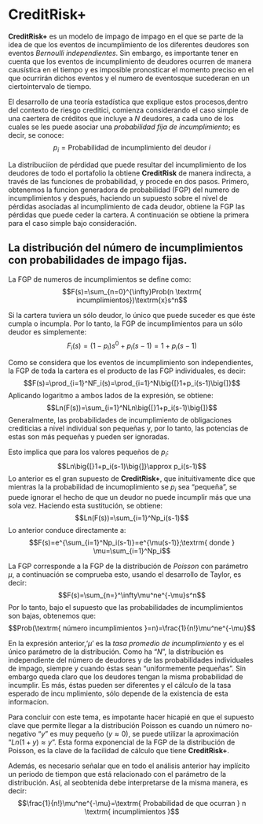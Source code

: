 \mainmatter

# CreditRisk+

**CreditRisk+** es un modelo de impago de impago en el que se parte de la idea de que los eventos de incumplimiento de los diferentes deudores son eventos *Bernoulli independientes*. Sin embargo, es importante tener en cuenta que los eventos de incumplimiento de deudores ocurren de manera causística en el tiempo y es imposible pronosticar el momento preciso en el que ocurrirán dichos eventos y el numero de eventosque sucederan en un ciertointervalo de tiempo.

El desarrollo de una teoría estadística que explique estos procesos,dentro del contexto de riesgo creditici, comienza considerando el caso simple de una caertera de créditos que incluye a $N$ deudores, a cada uno de los cuales se les puede asociar una *probabilidad fija de incumplimiento*; es decir, se conoce: $$p_i=\textrm{Probabilidad de incumplimiento del deudor } i$$

La distribuciíon de pérdidad que puede resultar del incumplimiento de los deudores de todo el portafolio la obtiene **CreditRisk** de manera indirecta, a través de las funciones de probabilidad, y procede en dos pasos. Primero, obtenemos la funcion generadora de probabilidad (FGP) del numero de incumplimientos y después, haciendo un supuesto sobre el nivel de pérdidas asociadas al incumplimiento de cada deudor, obtiene la FGP las pérdidas que puede ceder la cartera. A continuación se obtiene la primera para el caso simple bajo consideración.

## La distribución del número de incumplimientos con probabilidades de impago fijas.


La FGP de numeros de incumplimientos se define como: $$F(s)=\sum_{n=0}^{\infty}Prob(n \textrm{ incumplimientos})\textrm{x}s^n$$

Si la cartera tuviera un sólo deudor, lo único que puede suceder es que éste cumpla o incumpla. Por lo tanto, la FGP de incumplimientos para un sólo deudor es simplemente:$$F_i(s)=(1-p_i)s^0+p_i(s-1)=1+p_i(s-1)$$ 

Como se considera que los eventos de incumplimiento son independientes, la FGP de toda la cartera es el producto de las FGP individuales, es decir:$$F(s)=\prod_{i=1}^NF_i(s)=\prod_{i=1}^N\big{[}1+p_i(s-1)\big{]}$$
Aplicando logaritmo a ambos lados de la expresión, se obtiene:$$Ln(F(s))=\sum_{i=1}^NLn\big{[}1+p_i(s-1)\big{]}$$
Generalmente, las probabilidades de incumplimiento de obligaciones crediticias a nivel individual son pequeñas y, por lo tanto, las potencias de estas son más pequeñas y pueden ser ignoradas.

Esto implica que para los valores pequeños de $p_i$:$$Ln\big{[}1+p_i(s-1)\big{]}\approx p_i(s-1)$$
Lo anterior es el gran supuesto de **CreditRisk+**, que inituitivamente dice que mientras la la probabilidad de incumoplimiento se $p_i$ sea "pequeña", se puede ignorar el hecho de que un deudor no puede incumplir más que una sola vez. Haciendo esta sustitución, se obtiene:$$Ln(F(s))=\sum_{i=1}^Np_i(s-1)$$
Lo anterior conduce directamente a:$$F(s)=e^{\sum_{i=1}^Np_i(s-1)}=e^{\mu(s-1)};\textrm{ donde } \mu=\sum_{i=1}^Np_i$$


La FGP corresponde a la FGP de la distribución de *Poisson* con parámetro $\mu$, a continuación se comprueba esto, usando el desarrollo de Taylor, es decir:$$F(s)=\sum_{n=}^\infty\mu^ne^{-\mu}s^n$$
Por lo tanto, bajo el supuesto que las probabilidades de incumplimientos son bajas, obtenemos que:$$Prob(\textrm{ número incumplimientos }=n)=\frac{1}{n!}\mu^ne^{-\mu}$$

En la expresión anterior,'$\mu$' es la *tasa promedio de incumplimiento* y es el único parámetro de la distribución. Como ha "$N$", la distribución es independiente del número de deudores y de las probabilidades individuales de impago, siempre y cuando éstas sean "uniformemente pequeñas". Sin embargo queda claro que los deudores tengan la misma probabilidad de incumplir. Es más, éstas pueden ser diferentes y el cálculo de la tasa esperado de incu mplimiento, sólo depende de la existencia de esta informacíon.

Para concluir con este tema, es impotante hacer hicapié en que el supuesto clave que permite llegar a la distribución Poisson es cuando un número no-negativo "$y$" es muy pequeño ($y\approx 0$), se puede utilizar la aproximación "$Ln(1+y)\approx y$". Esta forma exponencial de la FGP de la distribución de Poisson, es la clave de la facilidad de cálculo que tiene **CreditRisk+**.

Además, es necesario señalar que en todo el análisis anterior hay implícito un periodo de tiempon que está relacionado con el parámetro de la distribución. Así, al se\tribución obtenida debe interpretarse de la misma manera, es decir:$$\frac{1}{n!}\mu^ne^{-\mu}=\textrm{ Probabilidad de que ocurran } n \textrm{ incumplimientos }$$







